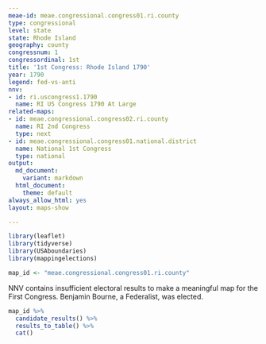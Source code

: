 ```yaml
---
meae-id: meae.congressional.congress01.ri.county
type: congressional
level: state
state: Rhode Island
geography: county
congressnum: 1
congressordinal: 1st
title: '1st Congress: Rhode Island 1790'
year: 1790
legend: fed-vs-anti
nnv:
- id: ri.uscongress1.1790
  name: RI US Congress 1790 At Large
related-maps:
- id: meae.congressional.congress02.ri.county
  name: RI 2nd Congress
  type: next
- id: meae.congressional.congress01.national.district
  name: National 1st Congress
  type: national
output:
  md_document:
    variant: markdown
  html_document:
    theme: default
always_allow_html: yes
layout: maps-show

---
```


```r
library(leaflet)
library(tidyverse)
library(USAboundaries)
library(mappingelections)

map_id <- "meae.congressional.congress01.ri.county"
```

NNV contains insufficient electoral results to make a meaningful map for the First Congress. Benjamin Bourne, a Federalist, was elected.

<div class="results-table">

```r
map_id %>%
  candidate_results() %>%
  results_to_table() %>%
  cat()
```

</div>

